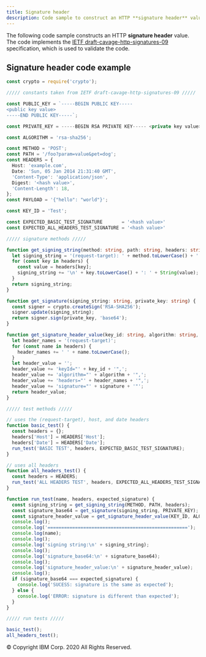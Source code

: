 ```yaml
---
title: Signature header
description: Code sample to construct an HTTP **signature header** value.
---
```


<PageDescription>

The following code sample constructs an HTTP **signature header** value. The
code implements the <a href="https://tools.ietf.org/html/draft-cavage-http-signatures-09"
target="_blank">IETF draft-cavage-http-signatures-09</a> specification, which is
used to validate the code.

</PageDescription>

## Signature header code example

```typescript
const crypto = require('crypto');

///// constants taken from IETF draft-cavage-http-signatures-09 /////

const PUBLIC_KEY = `-----BEGIN PUBLIC KEY-----
<public key value>
-----END PUBLIC KEY-----`;

const PRIVATE_KEY = -----BEGIN RSA PRIVATE KEY----- <private key value> -----END RSA PRIVATE KEY-----; # pragma: whitelist secret

const ALGORITHM = 'rsa-sha256';

const METHOD = 'POST';
const PATH = '/foo?param=value&pet=dog';
const HEADERS = {
  Host: 'example.com',
  Date: 'Sun, 05 Jan 2014 21:31:40 GMT',
  'Content-Type': 'application/json',
  Digest: '<hash value>',
  'Content-Length': 18,
};
const PAYLOAD = '{"hello": "world"}';

const KEY_ID = 'Test';

const EXPECTED_BASIC_TEST_SIGNATURE       = '<hash value>'
const EXPECTED_ALL_HEADERS_TEST_SIGNATURE = '<hash value>'

///// signature methods /////

function get_signing_string(method: string, path: string, headers: string[]) {
  let signing_string = '(request-target): ' + method.toLowerCase() + ' ' + path;
  for (const key in headers) {
    const value = headers[key];
    signing_string += '\n' + key.toLowerCase() + ': ' + String(value);
  }
  return signing_string;
}

function get_signature(signing_string: string, private_key: string) {
  const signer = crypto.createSign('RSA-SHA256');
  signer.update(signing_string);
  return signer.sign(private_key, 'base64');
}

function get_signature_header_value(key_id: string, algorithm: string, headers: string[], signature: string) {
  let header_names = '(request-target)';
  for (const name in headers) {
    header_names += ' ' + name.toLowerCase();
  }
  let header_value = '';
  header_value += 'keyId="' + key_id + '",';
  header_value += 'algorithm="' + algorithm + '",';
  header_value += 'headers="' + header_names + '",';
  header_value += 'signature="' + signature + '"';
  return header_value;
}

///// test methods /////

// uses the (request-target), host, and date headers
function basic_test() {
  const headers = {};
  headers['Host'] = HEADERS['Host'];
  headers['Date'] = HEADERS['Date'];
  run_test('BASIC TEST', headers, EXPECTED_BASIC_TEST_SIGNATURE);
}

// uses all headers
function all_headers_test() {
  const headers = HEADERS;
  run_test('ALL HEADERS TEST', headers, EXPECTED_ALL_HEADERS_TEST_SIGNATURE);
}

function run_test(name, headers, expected_signature) {
  const signing_string = get_signing_string(METHOD, PATH, headers);
  const signature_base64 = get_signature(signing_string, PRIVATE_KEY);
  const signature_header_value = get_signature_header_value(KEY_ID, ALGORITHM, headers, signature_base64);
  console.log();
  console.log('===================================================');
  console.log(name);
  console.log();
  console.log('signing string:\n' + signing_string);
  console.log();
  console.log('signature_base64:\n' + signature_base64);
  console.log();
  console.log('signature_header_value:\n' + signature_header_value);
  console.log();
  if (signature_base64 === expected_signature) {
    console.log('SUCESS: signature is the same as expected');
  } else {
    console.log('ERROR: signature is different than expected');
  }
}

///// run tests /////

basic_test();
all_headers_test();
```

<PageCopyright>© Copyright IBM Corp. 2020 All Rights Reserved.</PageCopyright>
